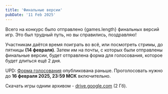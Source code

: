 ```yaml
---
title: 'Финальные версии'
pubDate: '11 Feb 2025'
---
```



Всего на конкурс было отправлено {games.length} финальных версий игр. Это был трудный путь, но вы справились, поздравляю!

Участникам даётся время поиграть во всё, или посмотреть стримы, до пятницы **(14 февраля)**. Затем им на почты, с которых были отправлены финальные версии, будет отправлена форма для голосования, которое будет длиться ещё 2 дня.

UPD: [Форма голосования](https://forms.gle/g4ELcx2gyj6g1pmT8) опубликована раньше. Проголосовать нужно до **16 февраля 2025, 23:59 МСК** включительно.

Скачать игры одним архивом - [drive.google.com](https://drive.google.com/file/d/1Z4SgYwIPZzSJbivHzMKMhb1XFcKNS3n9/view?usp=sharing) (2 Гб).

<GamesList gamesList={games} />
